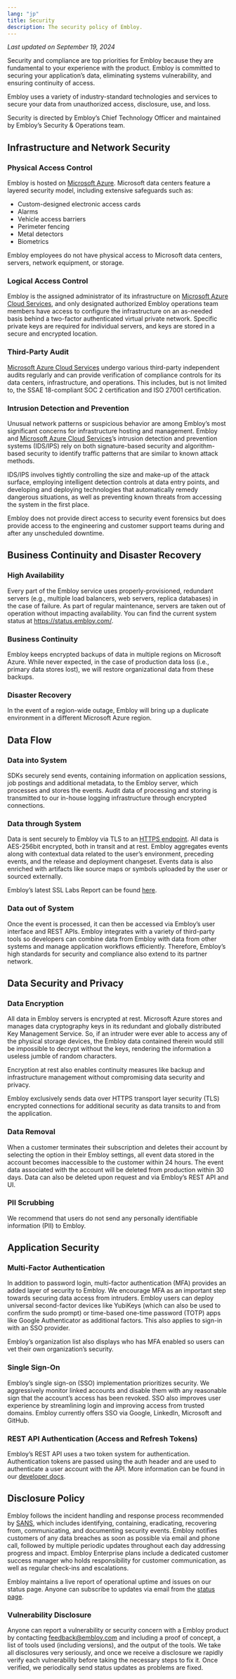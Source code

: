 ```yaml
---
lang: "jp"
title: Security
description: The security policy of Embloy.
---
```


_Last updated on September 19, 2024_

Security and compliance are top priorities for Embloy because they are fundamental to your experience with the product. Embloy is committed to securing your application’s data, eliminating systems vulnerability, and ensuring continuity of access.

Embloy uses a variety of industry-standard technologies and services to secure your data from unauthorized access, disclosure, use, and loss.

Security is directed by Embloy’s Chief Technology Officer and maintained by Embloy’s Security & Operations team.

## Infrastructure and Network Security

### Physical Access Control

Embloy is hosted on [Microsoft Azure](https://azure.microsoft.com/en-us). Microsoft data centers feature a layered security model, including extensive safeguards such as:

- Custom-designed electronic access cards
- Alarms
- Vehicle access barriers
- Perimeter fencing
- Metal detectors
- Biometrics

Embloy employees do not have physical access to Microsoft data centers, servers, network equipment, or storage.

### Logical Access Control

Embloy is the assigned administrator of its infrastructure on [Microsoft Azure Cloud Services](https://learn.microsoft.com/en-us/azure/compliance/), and only designated authorized Embloy operations team members have access to configure the infrastructure on an as-needed basis behind a two-factor authenticated virtual private network. Specific private keys are required for individual servers, and keys are stored in a secure and encrypted location.

### Third-Party Audit

[Microsoft Azure Cloud Services](https://learn.microsoft.com/en-us/azure/compliance/) undergo various third-party independent audits regularly and can provide verification of compliance controls for its data centers, infrastructure, and operations. This includes, but is not limited to, the SSAE 18-compliant SOC 2 certification and ISO 27001 certification.

### Intrusion Detection and Prevention

Unusual network patterns or suspicious behavior are among Embloy’s most significant concerns for infrastructure hosting and management. Embloy and [Microsoft Azure Cloud Services](https://learn.microsoft.com/en-us/azure/compliance/)’s intrusion detection and prevention systems (IDS/IPS) rely on both signature-based security and algorithm-based security to identify traffic patterns that are similar to known attack methods.

IDS/IPS involves tightly controlling the size and make-up of the attack surface, employing intelligent detection controls at data entry points, and developing and deploying technologies that automatically remedy dangerous situations, as well as preventing known threats from accessing the system in the first place.

Embloy does not provide direct access to security event forensics but does provide access to the engineering and customer support teams during and after any unscheduled downtime.

## Business Continuity and Disaster Recovery

### High Availability

Every part of the Embloy service uses properly-provisioned, redundant servers (e.g., multiple load balancers, web servers, replica databases) in the case of failure. As part of regular maintenance, servers are taken out of operation without impacting availability. You can find the current system status at https://status.embloy.com/.

### Business Continuity

Embloy keeps encrypted backups of data in multiple regions on Microsoft Azure. While never expected, in the case of production data loss (i.e., primary data stores lost), we will restore organizational data from these backups.

### Disaster Recovery

In the event of a region-wide outage, Embloy will bring up a duplicate environment in a different Microsoft Azure region.

## Data Flow

### Data into System

SDKs securely send events, containing information on application sessions, job postings and additional metadata, to the Embloy server, which processes and stores the events. Audit data of processing and storing is transmitted to our in-house logging infrastructure through encrypted connections.

### Data through System

Data is sent securely to Embloy via TLS to an [HTTPS endpoint](https://api.embloy.com/). All data is AES-256bit encrypted, both in transit and at rest. Embloy aggregates events along with contextual data related to the user’s environment, preceding events, and the release and deployment changeset. Events data is also enriched with artifacts like source maps or symbols uploaded by the user or sourced externally.

Embloy’s latest SSL Labs Report can be found [here](https://www.ssllabs.com/ssltest/analyze.html?d=embloy.com&latest).

### Data out of System

Once the event is processed, it can then be accessed via Embloy’s user interface and REST APIs. Embloy integrates with a variety of third-party tools so developers can combine data from Embloy with data from other systems and manage application workflows efficiently. Therefore, Embloy’s high standards for security and compliance also extend to its partner network.

## Data Security and Privacy

### Data Encryption

All data in Embloy servers is encrypted at rest. Microsoft Azure stores and manages data cryptography keys in its redundant and globally distributed Key Management Service. So, if an intruder were ever able to access any of the physical storage devices, the Embloy data contained therein would still be impossible to decrypt without the keys, rendering the information a useless jumble of random characters.

Encryption at rest also enables continuity measures like backup and infrastructure management without compromising data security and privacy.

Embloy exclusively sends data over HTTPS transport layer security (TLS) encrypted connections for additional security as data transits to and from the application.

### Data Removal

When a customer terminates their subscription and deletes their account by selecting the option in their Embloy settings, all event data stored in the account becomes inaccessible to the customer within 24 hours. The event data associated with the account will be deleted from production within 30 days. Data can also be deleted upon request and via Embloy’s REST API and UI.

### PII Scrubbing

We recommend that users do not send any personally identifiable information (PII) to Embloy. 

## Application Security

### Multi-Factor Authentication

In addition to password login, multi-factor authentication (MFA) provides an added layer of security to Embloy. We encourage MFA as an important step towards securing data access from intruders. Embloy users can deploy universal second-factor devices like YubiKeys (which can also be used to confirm the sudo prompt) or time-based one-time password (TOTP) apps like Google Authenticator as additional factors. This also applies to sign-in with an SSO provider.

Embloy’s organization list also displays who has MFA enabled so users can vet their own organization’s security.

### Single Sign-On

Embloy’s single sign-on (SSO) implementation prioritizes security. We aggressively monitor linked accounts and disable them with any reasonable sign that the account’s access has been revoked. SSO also improves user experience by streamlining login and improving access from trusted domains. Embloy currently offers SSO via Google, LinkedIn, Microsoft and GitHub.

### REST API Authentication (Access and Refresh Tokens)

Embloy’s REST API uses a two token system for authentication. Authentication tokens are passed using the auth header and are used to authenticate a user account with the API. More information can be found in our [developer docs](https://developers.embloy.com/docs/core/tokens/token_info).

## Disclosure Policy

Embloy follows the incident handling and response process recommended by [SANS](https://www.sans.org/reading-room/whitepapers/incident/incident-handlers-handbook-33901), which includes identifying, containing, eradicating, recovering from, communicating, and documenting security events. Embloy notifies customers of any data breaches as soon as possible via email and phone call, followed by multiple periodic updates throughout each day addressing progress and impact. Embloy Enterprise plans include a dedicated customer success manager who holds responsibility for customer communication, as well as regular check-ins and escalations.

Embloy maintains a live report of operational uptime and issues on our status page. Anyone can subscribe to updates via email from the [status page](https://status.embloy.com/).

### Vulnerability Disclosure

Anyone can report a vulnerability or security concern with a Embloy product by contacting [feedback@embloy.com](mailto:feedback@embloy.com) and including a proof of concept, a list of tools used (including versions), and the output of the tools. We take all disclosures very seriously, and once we receive a disclosure we rapidly verify each vulnerability before taking the necessary steps to fix it. Once verified, we periodically send status updates as problems are fixed.
